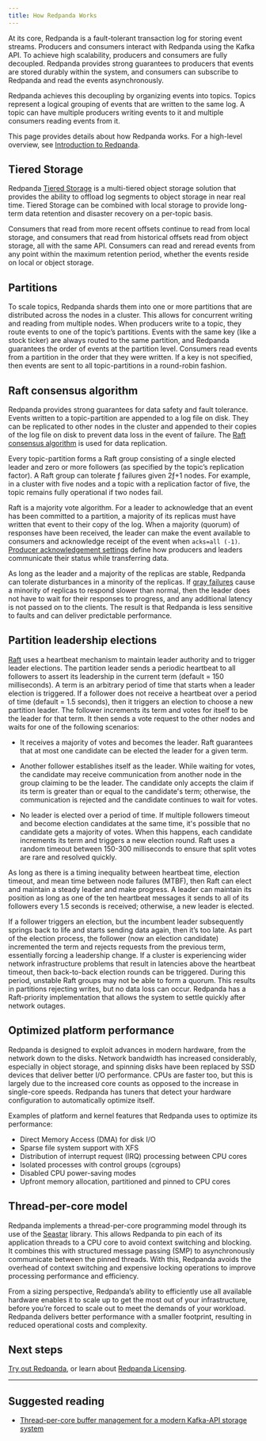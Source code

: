 ```yaml
---
title: How Redpanda Works
---
```


<head>
    <meta name="title" content="Redpanda's Architecture | Redpanda Docs"/>
    <meta name="description" content="Overview of Redpanda architecture"/>
    <link rel="canonical" href="https://docs.redpanda.com/docs/get-started/architecture/" />
</head>

At its core, Redpanda is a fault-tolerant transaction log for storing event streams. Producers and consumers interact with Redpanda using the Kafka API. To achieve high scalability, producers and consumers are fully decoupled. Redpanda provides strong guarantees to producers that events are stored durably within the system, and consumers can subscribe to Redpanda and read the events asynchronously. 

Redpanda achieves this decoupling by organizing events into topics. Topics represent a logical grouping of events that are written to the same log. A topic can have multiple producers writing events to it and multiple consumers reading events from it.

This page provides details about how Redpanda works. For a high-level overview, see [Introduction to Redpanda](../../get-started/intro-to-events).

## Tiered Storage

Redpanda [Tiered Storage](../../manage/tiered-storage) is a multi-tiered object storage solution that provides the ability to offload log segments to object storage in near real time. Tiered Storage can be combined with local storage to provide long-term data retention and disaster recovery on a per-topic basis.

Consumers that read from more recent offsets continue to read from local storage, and consumers that read from historical offsets read from object storage, all with the same API. Consumers can read and reread events from any point within the maximum retention period, whether the events reside on local or object storage.

## Partitions

To scale topics, Redpanda shards them into one or more partitions that are distributed across the nodes in a cluster. This allows for concurrent writing and reading from multiple nodes. When producers write to a topic, they route events to one of the topic’s partitions. Events with the same key (like a stock ticker) are always routed to the same partition, and Redpanda guarantees the order of events at the partition level. Consumers read events from a partition in the order that they were written. If a key is not specified, then events are sent to all topic-partitions in a round-robin fashion.

## Raft consensus algorithm

Redpanda provides strong guarantees for data safety and fault tolerance. Events written to a topic-partition are appended to a log file on disk. They can be replicated to other nodes in the cluster and appended to their copies of the log file on disk to prevent data loss in the event of failure. The [Raft consensus algorithm](https://raft.github.io/) is used for data replication. 

Every topic-partition forms a Raft group consisting of a single elected leader and zero or more followers (as specified by the topic’s replication factor). A Raft group can tolerate ƒ failures given 2ƒ+1 nodes. For example, in a cluster with five nodes and a topic with a replication factor of five, the topic remains fully operational if two nodes fail.

Raft is a majority vote algorithm. For a leader to acknowledge that an event has been committed to a partition, a majority of its replicas must have written that event to their copy of the log. When a majority (quorum) of responses have been received, the leader can make the event available to consumers and acknowledge receipt of the event when `acks=all (-1)`. [Producer acknowledgement settings](../../develop/produce-data/producer-acks#acks) define how producers and leaders communicate their status while transferring data. 

As long as the leader and a majority of the replicas are stable, Redpanda can tolerate disturbances in a minority of the replicas. If [gray failures](https://blog.acolyer.org/2017/06/15/gray-failure-the-achilles-heel-of-cloud-scale-systems/) cause a minority of replicas to respond slower than normal, then the leader does not have to wait for their responses to progress, and any additional latency is not passed on to the clients. The result is that Redpanda is less sensitive to faults and can deliver predictable performance.

## Partition leadership elections

[Raft](https://raft.github.io/) uses a heartbeat mechanism to maintain leader authority and to trigger leader elections. The partition leader sends a periodic heartbeat to all followers to assert its leadership in the current term (default = 150 milliseconds). A term is an arbitrary period of time that starts when a leader election is triggered. If a follower does not receive a heartbeat over a period of time (default = 1.5 seconds), then it triggers an election to choose a new partition leader. The follower increments its term and votes for itself to be the leader for that term. It then sends a vote request to the other nodes and waits for one of the following scenarios:

- It receives a majority of votes and becomes the leader. Raft guarantees that at most one candidate can be elected the leader for a given term.

- Another follower establishes itself as the leader. While waiting for votes, the candidate may receive communication from another node in the group claiming to be the leader. The candidate only accepts the claim if its term is greater than or equal to the candidate's term; otherwise, the communication is rejected and the candidate continues to wait for votes.

- No leader is elected over a period of time. If multiple followers timeout and become election candidates at the same time, it's possible that no candidate gets a majority of votes. When this happens, each candidate increments its term and triggers a new election round. Raft uses a random timeout between 150-300 milliseconds to ensure that split votes are rare and resolved quickly. 

As long as there is a timing inequality between heartbeat time, election timeout, and mean time between node failures (MTBF), then Raft can elect and maintain a steady leader and make progress. A leader can maintain its position as long as one of the ten heartbeat messages it sends to all of its followers every 1.5 seconds is received; otherwise, a new leader is elected.

If a follower triggers an election, but the incumbent leader subsequently springs back to life and starts sending data again, then it’s too late. As part of the election process, the follower (now an election candidate) incremented the term and rejects requests from the previous term, essentially forcing a leadership change. If a cluster is experiencing wider network infrastructure problems that result in latencies above the heartbeat timeout, then back-to-back election rounds can be triggered. During this period, unstable Raft groups may not be able to form a quorum. This results in partitions rejecting writes, but no data loss can occur. Redpanda has a Raft-priority implementation that allows the system to settle quickly after network outages.

## Optimized platform performance

Redpanda is designed to exploit advances in modern hardware, from the network down to the disks. Network bandwidth has increased considerably, especially in object storage, and spinning disks have been replaced by SSD devices that deliver better I/O performance. CPUs are faster too, but this is largely due to the increased core counts as opposed to the increase in single-core speeds. Redpanda has tuners that detect your hardware configuration to automatically optimize itself.

Examples of platform and kernel features that Redpanda uses to optimize its performance:
- Direct Memory Access (DMA) for disk I/O
- Sparse file system support with XFS 
- Distribution of interrupt request (IRQ) processing between CPU cores
- Isolated processes with control groups (cgroups)
- Disabled CPU power-saving modes  
- Upfront memory allocation, partitioned and pinned to CPU cores 

## Thread-per-core model

Redpanda implements a thread-per-core programming model through its use of the [Seastar](https://seastar.io/) library. This allows Redpanda to pin each of its application threads to a CPU core to avoid context switching and blocking. It combines this with structured message passing (SMP) to asynchronously communicate between the pinned threads. With this, Redpanda avoids the overhead of context switching and expensive locking operations to improve processing performance and efficiency.

From a sizing perspective, Redpanda’s ability to efficiently use all available hardware enables it to scale up to get the most out of your infrastructure, before you’re forced to scale out to meet the demands of your workload. Redpanda delivers better performance with a smaller footprint, resulting in reduced operational costs and complexity.

## Next steps

[Try out Redpanda](../../get-started/quick-start), or learn about [Redpanda Licensing](../../get-started/licenses). 

---
## Suggested reading

- [Thread-per-core buffer management for a modern Kafka-API storage system](https://redpanda.com/blog/tpc-buffers?utm_medium=content&utm_assetname=sizing_guide&utm_assettype=report&utm_source=gated_content&utm_campaign=tpc_architecture_blog)
